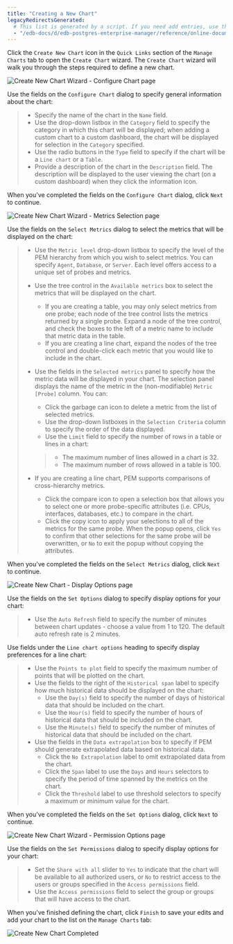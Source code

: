 ```yaml
---
title: "Creating a New Chart"
legacyRedirectsGenerated:
  # This list is generated by a script. If you need add entries, use the `legacyRedirects` key.
  - "/edb-docs/d/edb-postgres-enterprise-manager/reference/online-documentation/8.0/pem_create_new_chart.html"
---
```


<div id="pem_create_new_chart" class="registered_link"></div>

Click the `Create New Chart` icon in the `Quick Links` section of the `Manage Charts` tab to open the `Create Chart` wizard. The `Create Chart` wizard will walk you through the steps required to define a new chart.

![Create New Chart Wizard - Configure Chart page](../../images/pem_create_new_chart_conf_chart.png)

Use the fields on the `Configure Chart` dialog to specify general information about the chart:

> -   Specify the name of the chart in the `Name` field.
> -   Use the drop-down listbox in the `Category` field to specify the category in which this chart will be displayed; when adding a custom chart to a custom dashboard, the chart will be displayed for selection in the `Category` specified.
> -   Use the radio buttons in the `Type` field to specify if the chart will be a `Line chart` or a `Table`.
> -   Provide a description of the chart in the `Description` field. The description will be displayed to the user viewing the chart (on a custom dashboard) when they click the information icon.

When you've completed the fields on the `Configure Chart` dialog, click `Next` to continue.

![Create New Chart Wizard - Metrics Selection page](../../images/pem_create_new_chart_select_metrics.png)

Use the fields on the `Select Metrics` dialog to select the metrics that will be displayed on the chart:

> -   Use the `Metric level` drop-down listbox to specify the level of the PEM hierarchy from which you wish to select metrics. You can specify `Agent`, `Database`, or `Server`. Each level offers access to a unique set of probes and metrics.
>
> -   Use the tree control in the `Available metrics` box to select the metrics that will be displayed on the chart.
>
>     -   If you are creating a table, you may only select metrics from one probe; each node of the tree control lists the metrics returned by a single probe. Expand a node of the tree control, and check the boxes to the left of a metric name to include that metric data in the table.
>     -   If you are creating a line chart, expand the nodes of the tree control and double-click each metric that you would like to include in the chart.
>
> -   Use the fields in the `Selected metrics` panel to specify how the metric data will be displayed in your chart. The selection panel displays the name of the metric in the (non-modifiable) `Metric [Probe]` column. You can:
>
>     -   Click the garbage can icon to delete a metric from the list of selected metrics.
>     -   Use the drop-down listboxes in the `Selection Criteria` column to specify the order of the data displayed.
>     -   Use the `Limit` field to specify the number of rows in a table or lines in a chart:
>
>     > -   The maximum number of lines allowed in a chart is 32.
>     > -   The maximum number of rows allowed in a table is 100.
>
> -   If you are creating a line chart, PEM supports comparisons of cross-hierarchy metrics.
>
>     -   Click the compare icon to open a selection box that allows you to select one or more probe-specific attributes (i.e. CPUs, interfaces, databases, etc.) to compare in the chart.
>     -   Click the copy icon to apply your selections to all of the metrics for the same probe. When the popup opens, click `Yes` to confirm that other selections for the same probe will be overwritten, or `No` to exit the popup without copying the attributes.

When you've completed the fields on the `Select Metrics` dialog, click `Next` to continue.

![Create New Chart - Display Options page](../../images/pem_create_new_chart_set_options.png)

Use the fields on the `Set Options` dialog to specify display options for your chart:

> -   Use the `Auto Refresh` field to specify the number of minutes between chart updates - choose a value from 1 to 120. The default auto refresh rate is 2 minutes.

Use fields under the `Line chart options` heading to specify display preferences for a line chart:

> -   Use the `Points to plot` field to specify the maximum number of points that will be plotted on the chart.
> -   Use the fields to the right of the `Historical span` label to specify how much historical data should be displayed on the chart:
>     -   Use the `Day(s)` field to specify the number of days of historical data that should be included on the chart.
>     -   Use the `Hour(s)` field to specify the number of hours of historical data that should be included on the chart.
>     -   Use the `Minute(s)` field to specify the number of minutes of historical data that should be included on the chart.
> -   Use the fields in the `Data extrapolation` box to specify if PEM should generate extrapolated data based on historical data.
>     -   Click the `No Extrapolation` label to omit extrapolated data from the chart.
>     -   Click the `Span` label to use the `Days` and `Hours` selectors to specify the period of time spanned by the metrics on the chart.
>     -   Click the `Threshold` label to use threshold selectors to specify a maximum or minimum value for the chart.

When you've completed the fields on the `Set Options` dialog, click `Next` to continue.

![Create New Chart Wizard - Permission Options page](../../images/pem_manage_charts_set_permissions.png)

Use the fields on the `Set Permissions` dialog to specify display options for your chart:

> -   Set the `Share with all` slider to `Yes` to indicate that the chart will be available to all authorized users, or `No` to restrict access to the users or groups specified in the `Access permissions` field.
> -   Use the `Access permissions` field to select the group or groups that will have access to the chart.

When you've finished defining the chart, click `Finish` to save your edits and add your chart to the list on the `Manage Charts` tab:

![Create New Chart Completed](../../images/pem_manage_charts_completed.png)
